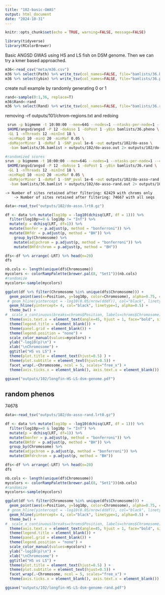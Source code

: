 ```yaml
---
title: "102-basic-GWAS"
output: html_document
date: "2024-10-31"
---
```


```r
knitr::opts_chunk$set(echo = TRUE, warning=FALSE, message=FALSE)
```

```r
library(tidyverse)
library(RColorBrewer)
```

Basic ANGSD GWAS using HS and LS fish on DSM genome. Then we can try a kmer based approached. 

```r
m36<-read_csv("meta/m36.csv")
m36 %>% select(Path) %>% write_tsv(col_names=FALSE, file="bamlists/36.bamlist")
m36 %>% select(ybin) %>% write_tsv(col_names=FALSE, file="bamlists/36.pheno")
```

create null example by randomly generating 0 or 1
```r
rand<-sample(0:1,36, replace=T) 
m36$Rand<-rand 
m36 %>% select(Rand) %>% write_tsv(col_names=FALSE, file="bamlists/36.rand")
```

removing -rf outputs/101/chrom-regions.txt and redoing 
```sh
 srun -p bigmemm -t 10:00:00 --mem=64G --nodes=1 --ntasks-per-node=1 --cpus-per-task=12 \
 $HOME/angsd/angsd -P 12 -doAsso 1 -doPost 1 -yBin bamlists/36.pheno \
 -GL 1 -nThreads 12 -minInd 18 \
 -minMapQ 10 -minQ 20 -minMaf 0.05 \
 -doMajorMinor 1 -doMaf 1 -SNP_pval 1e-6 -out outputs/102/do-asso \
  -bam bamlists/36.bamlist > outputs/102/do-asso.out 2> outputs/102/do-asso.err &

#randomized scores  
srun -p bigmemm -t 10:00:00 --mem=64G --nodes=1 --ntasks-per-node=1 --cpus-per-task=12 \
 $HOME/angsd/angsd -P 12 -doAsso 1 -doPost 1 -yBin bamlists/36.rand \
 -GL 1 -nThreads 12 -minInd 18 \
 -minMapQ 10 -minQ 20 -minMaf 0.05 \
 -doMajorMinor 1 -doMaf 1 -SNP_pval 1e-6 -out outputs/102/do-asso-rand \
  -bam bamlists/36.bamlist > outputs/102/do-asso-rand.out 2> outputs/102/do-asso-rand.err &
```

	-> Number of sites retained after filtering: 62429 with chroms only
		-> Number of sites retained after filtering: 74667 with all seqs


```r
data<-read_tsv("outputs/102/do-asso.lrt0.gz")
```

```r
df <- data %>% mutate(log10p = -log10(dchisq(LRT, df = 1))) %>%
  filter(log10p>=0 & log10p != "Inf") %>%
  mutate(p = dchisq(LRT, df=1)) %>%
  mutate(bonfer = p.adjust(p, method = "bonferroni")) %>% 
  mutate(BHfdr = p.adjust(p, method = "BH")) %>%
    group_by(Chromosome) %>%
    mutate(adjpchrom = p.adjust(p, method = "bonferroni")) %>%
    mutate(BHfdrchrom = p.adjust(p, method = "BH"))

dfs<-df %>% arrange(-LRT) %>% head(n=20)
dfs
```

```r
nb.cols <- length(unique(df$Chromosome))
mycolors <- colorRampPalette(brewer.pal(8, "Set1"))(nb.cols)
#randomize
mycolors<-sample(mycolors)
```

```r
ggplot(df %>% filter(Chromosome %in% unique(dfs$Chromosome))) +
  geom_point(aes(x=Position, y=log10p, color=Chromosome), alpha=0.75, cex=0.5) +
 # geom_hline(yintercept = -log10(0.05/nrow(dddf)), col="black", linetype=2, alpha=0.5) +
  geom_hline(yintercept= 4, col="black", linetype=1, alpha=0.5) +
  theme_bw() +
#  scale_x_continuous(breaks=chroms$Position, labels=chroms$Chromosome) +
  theme(axis.text.x = element_text(angle=45, hjust = 1, face="bold", size=8)) +
  theme(legend.title = element_blank()) +
  theme(panel.grid = element_blank()) +
  theme(legend.position = "none") +
  scale_color_manual(values=mycolors) +
  ylab("-log10(p)\n") +
  xlab("\nChromosome") +
  ggtitle("HS vs LS") +
  theme(plot.title = element_text(hjust=0.5) ) +
  theme(plot.subtitle = element_text(hjust=0.5)) +
  facet_wrap(.~Chromosome, ncol = 5, scales="free_x") +
  theme(axis.ticks.x = element_blank(), axis.text.x = element_blank())

ggsave("outputs/102/longfin-HS-LS-dsm-genome.pdf")
```

## random phenos

74678 
```r
data<-read_tsv("outputs/102/do-asso-rand.lrt0.gz")
```

```r
df <- data %>% mutate(log10p = -log10(dchisq(LRT, df = 1))) %>%
  filter(log10p>=0 & log10p != "Inf") %>%
  mutate(p = dchisq(LRT, df=1)) %>%
  mutate(bonfer = p.adjust(p, method = "bonferroni")) %>% 
  mutate(BHfdr = p.adjust(p, method = "BH")) %>%
  group_by(Chromosome) %>%
  mutate(adjpchrom = p.adjust(p, method = "bonferroni")) %>%
  mutate(BHfdrchrom = p.adjust(p, method = "BH"))

dfs<-df %>% arrange(-LRT) %>% head(n=20)
dfs
```

```r
nb.cols <- length(unique(df$Chromosome))
mycolors <- colorRampPalette(brewer.pal(8, "Set1"))(nb.cols)
#randomize
mycolors<-sample(mycolors)
```

```r
ggplot(df %>% filter(Chromosome %in% unique(dfs$Chromosome))) +
  geom_point(aes(x=Position, y=log10p, color=Chromosome), alpha=0.75, cex=0.5) +
 # geom_hline(yintercept = -log10(0.05/nrow(dddf)), col="black", linetype=2, alpha=0.5) +
  geom_hline(yintercept= 4, col="black", linetype=1, alpha=0.5) +
  theme_bw() +
#  scale_x_continuous(breaks=chroms$Position, labels=chroms$Chromosome) +
  theme(axis.text.x = element_text(angle=45, hjust = 1, face="bold", size=8)) +
  theme(legend.title = element_blank()) +
  theme(panel.grid = element_blank()) +
  theme(legend.position = "none") +
  scale_color_manual(values=mycolors) +
  ylab("-log10(p)\n") +
  xlab("\nChromosome") +
  ggtitle("HS vs LS") +
  theme(plot.title = element_text(hjust=0.5) ) +
  theme(plot.subtitle = element_text(hjust=0.5)) +
  facet_wrap(.~Chromosome, ncol = 5, scales="free_x") +
  theme(axis.ticks.x = element_blank(), axis.text.x = element_blank())

ggsave("outputs/102/longfin-HS-LS-dsm-genome-rand.pdf")
```